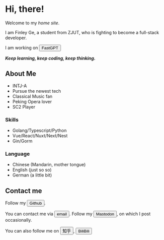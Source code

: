 
# Hi, there!

<Avatar />

Welcome to my *home site*.

I am Finley Ge,
a student from 
<HoverComment comment="Zhejiang University of Technology">ZJUT</HoverComment>,
who is fighting to become a <HoverComment comment="frontend and backend, software and hardware">full-stack</HoverComment> developer.

I am working on <Button color="lightblue" link="https://fastgpt.run/"> FastGPT </Button>

***Keep learning, keep coding, keep thinking.***

## About Me

- <HoverComment comment="MBTI, Myers–Briggs Type Indicator">INTJ-A</HoverComment>
- Pursue the newest tech
- <HoverComment comment="Favorite composer is Bach">Classical Music</HoverComment> fan
- Peking Opera lover
- <HoverComment comment="Starcraft II">SC2</HoverComment> Player

### Skills

- Golang/Typescript/Python
- Vue/React/Nuxt/Next/Nest
- Gin/Gorm

### Language

- Chinese (Mandarin, mother tongue)
- English (just so so)
- German (a little bit)

## Contact me

Follow my <Button color="black" link="https://github.com/FinleyGe"> Github </Button>.

You can contact me via <Button color="pink" link="mailto:finleyge@qq.com"> email </Button>.
Follow my <Button color="#5A4DDF" link="https://g0v.social/@FinleyGe@g0v.social"> Mastodon </Button>,
on which I post occasionally.

You can also follow me on <Button color="#0751bc" link="https://www.zhihu.com/people/ge-jun-75-34"> 知乎 </Button>, 
<Button color="pink" link="https://space.bilibili.com/62847286"> BiliBili </Button>
